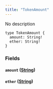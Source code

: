 ```yaml
---
title: "TokenAmount"
---
```


No description

```
type TokenAmount {
  amount: String!
  ether: String!
}

```

### Fields[](#fields "Direct link to heading")

#### `amount` ([String](/developer/graphql-api/references/scalars/string))[](#amount-string "Direct link to heading")

#### `ether` ([String](/developer/graphql-api/references/scalars/string))[](#ether-string "Direct link to heading")